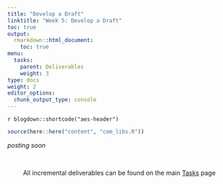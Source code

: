 ```yaml
---
title: "Develop a Draft"
linktitle: "Week 5: Develop a Draft"
toc: true
output:
  rmarkdown::html_document:
    toc: true
menu:
  tasks:
    parent: Deliverables
    weight: 3
type: docs
weight: 2
editor_options: 
  chunk_output_type: console
---
```


`r blogdown::shortcode("aes-header")`

```r
source(here::here("content", "com_libs.R"))
```

<style>
ul {
    margin-left: 1.5em
}
</style>

*posting soon*

<!--
Select one of the questions from your table that you think would be appropriate for mixed methodological research and/or evaluation. Create a logical justification for your idea within a 300-500 word narrative

1. Open  copy of the following <img src="/logos/word-ico.png" alt="Word icon" width="50">

2. Put your name in the top left corner

3. Select one of the questions from your table that you think would be appropriate for mixed methodological research and/or evaluation

4. Create a logical justification for your idea within 300-500 words by clearly 

  + making a well defined argument that the study cannot be addressed using a single method approach
  
  + defining the mixed method design
  
  + constructing a graphic of the design with labels
  
5. Submit this document to <a target="_blank" href="https://ecampus.wvu.edu/">eCampus</a>.<br><br>

-->

<br />

<center>
<p id="rounded_corners">
All incremental deliverables can be found on the main <a href="/tasks/#deliverables">Tasks</a> page
<p>
</center>
